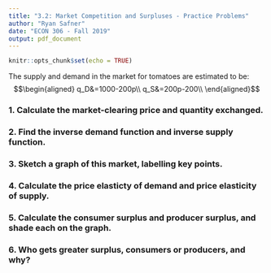 ```yaml
---
title: "3.2: Market Competition and Surpluses - Practice Problems"
author: "Ryan Safner"
date: "ECON 306 - Fall 2019"
output: pdf_document
---
```


```r
knitr::opts_chunk$set(echo = TRUE)
```


The supply and demand in the market for tomatoes are estimated to be:
$$\begin{aligned}
q_D&=1000-200p\\
q_S&=200p-200\\ \end{aligned}$$

### 1. Calculate the market-clearing price and quantity exchanged.

### 2. Find the inverse demand function and inverse supply function.

### 3. Sketch a graph of this market, labelling key points.

### 4. Calculate the price elasticty of demand and price elasticity of supply.

### 5. Calculate the consumer surplus and producer surplus, and shade each on the graph.

### 6. Who gets greater surplus, consumers or producers, and why?